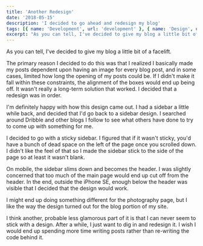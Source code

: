 ```yaml
---
title: 'Another Redesign'
date: '2018-05-15'
description: 'I decided to go ahead and redesign my blog'
tags: [{ name: 'Development', url: 'development' }, { name: 'Design', url: 'design' }, { name: 'Blogging', url: 'blogging' }]
excerpt: "As you can tell, I've decided to give my blog a little bit of a facelift."
---
```


As you can tell, I've decided to give my blog a little bit of a facelift.

The primary reason I decided to do this was that I realized I basically made my posts dependent upon having an image for every blog post, and in some cases, limited how long the opening of my posts could be. If I didn't make it fall within these constraints, the alignment of the boxes would end up being off. It wasn't really a long-term solution that worked. I decided that a redesign was in order.

I'm definitely happy with how this design came out. I had a sidebar a little while back, and decided that I'd go back to a sidebar design. I searched around Dribble and other blogs I follow to see what others have done to try to come up with something for me.

I decided to go with a sticky sidebar. I figured that if it wasn't sticky, you'd have a bunch of dead space on the left of the page once you scrolled down. I didn't like the feel of that so I made the sidebar stick to the side of the page so at least it wasn't blank.

On mobile, the sidebar slims down and becomes the header. I was slightly concerned that too much of the main page would end up cut off from the header. In the end, outside the iPhone SE, enough below the header was visible that I decided that the design would work.

I might end up doing something different for the photography page, but I like the way the design turned out for the blog portion of my site.

I think another, probable less glamorous part of it is that I can never seem to stick with a design. After a while, I just want to dig in and redesign it. I wish I would end up spending more time writing posts rather than re-writing the code behind it.
